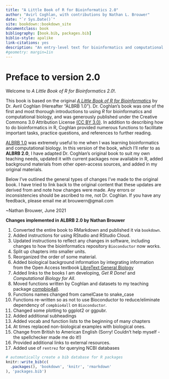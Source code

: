 ```yaml
--- 
title: "A Little Book of R for Bioinformatics 2.0"
author: "Avirl Coghlan, with contributions by Nathan L. Brouwer"
date: "`r Sys.Date()`"
site: bookdown::bookdown_site
documentclass: book
bibliography: [book.bib, packages.bib]
biblio-style: apalike
link-citations: yes
description: "An entry-level text for bioinformatics and computational biology"
#geometry: margin=1in
---
```


# Preface to version 2.0 {-}

Welcome to *A Little Book of R for Bioinformatics 2.0*!.

This book is based on the original [*A Little Book of R for Bioinformatics*](https://a-little-book-of-r-for-bioinformatics.readthedocs.io/en/latest/) by Dr. Avril Coghlan (Hereafter "ALBRB 1.0").  Dr. Coghlan's book was one of the first and most thorough introductions to using *R* for bioinformatics and computational biology, and was generously published under the Creative Commons 3.0 Attribution License [(CC BY 3.0)](https://creativecommons.org/licenses/by/3.0/).  In addition to describing how to do bioinformatics in R, Coghlan provided numerous functions to facilitate important tasks, practice questions, and references to further reading. 

[ALBRB 1.0](https://a-little-book-of-r-for-bioinformatics.readthedocs.io/en/latest/) was extremely useful to me when I was learning bioinformatics and computational biology.  In this version of the book, which I'll refer to as **ALBRB 2.0**, I have adapted Dr. Coghlan's original book to suit my own teaching needs, updated it with current packages now available in R, added background materials from other open-access sources, and added in my original  materials.

Below I've outlined the general types of changes I've made to the original book.  I have tried to link back to the original content that these updates are derived from and note how changes were made.  Any errors or inconsistencies should be ascribed to me, not Dr. Coghlan.  If you have any feedback, please email me at brouwern@gmail.com

~Nathan Brouwer, June 2021


**Changes implemented in ALBRB 2.0 by Nathan Brouwer**

1. Converted the entire book to RMarkdown and published it via `bookdown`.
1. Added instructions for using RStudio and RStudio Cloud.
1. Updated instructions to reflect any changes in software, including changes to how the bioinformatics repository `Bioconductor` now works.
1. Split up chapters into smaller units.
1. Reorganized the order of some material.
1. Added biological background information by integrating information from the Open Access textbook [LibreText General Biology](https://bio.libretexts.org/Bookshelves/Introductory_and_General_Biology/Book%3A_General_Biology_(OpenStax)) 
1. Added links to the books I am developing, *Get R Done!* and *Computational Biology for All*.
1. Moved functions written by Coghlan and datasets to my teaching package [compbio4all](https://github.com/brouwern/compbio4all).
1. Functions names changed from camelCase to snake_case
1. Functions re-written so as not to use Bioconductor to reduce/eliminate dependency of `compbio4all` on `Bioconductor`.
1. Changed some plotting to ggplot2 or ggpubr.
1. Added additional subheadings
1. Added vocab and function lists to the beginning of many chapters
1. At times replaced non-biological examples with biological ones.
1. Change from British to American English (Sorry!  Couldn't help myself - the spellchecker made me do it!)
1. Provided additional links to external resources.
1. Added use of `rentrez` for querying NCBI databases

<!-- rentrez replaces what? Seqinr?-->


```r
# automatically create a bib database for R packages
knitr::write_bib(c(
  .packages(), 'bookdown', 'knitr', 'rmarkdown'
), 'packages.bib')
```

